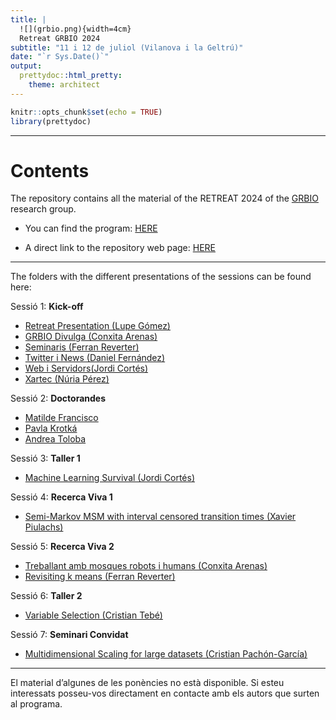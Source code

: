 ```yaml
---
title: |
  ![](grbio.png){width=4cm}  
  Retreat GRBIO 2024
subtitle: "11 i 12 de juliol (Vilanova i la Geltrú)"
date: "`r Sys.Date()`"
output: 
  prettydoc::html_pretty:
    theme: architect
---
```


```r
knitr::opts_chunk$set(echo = TRUE)
library(prettydoc)
```

------------------------------------------------------------------------

# Contents

The repository contains all the material of the RETREAT 2024 of the [GRBIO](https://grbio.upc.edu/en) research group.

-   You can find the program: [HERE](Programa%20IX%20GRBIO%20RETREAT%202024.pdf)

-   A direct link to the repository web page: [HERE](https://github.com/GRBio/RETREAT2024)

------------------------------------------------------------------------

The folders with the different presentations of the sessions can be found here:

Sessió 1: **Kick-off**

-   [Retreat Presentation (Lupe Gómez)](01_Kick_off/RETREAT_PRESENTATION_Lupe_Gomez.pdf)
-   [GRBIO Divulga (Conxita Arenas)](01_Kick_off/GRBIO_Divulga_Conxita_Arenas.pdf)
-   [Seminaris (Ferran Reverter)](01_Kick_off/Seminaris_Ferran_Reverter.pdf)
-   [Twitter i News (Daniel Fernández)](01_Kick_off/TwittterNews24_Dani_Fernandez.pdf)
-   [Web i Servidors(Jordi Cortés)](01_Kick_off/Web_servidors_Jordi_Cortes.pdf)
-   [Xartec (Núria Pérez)](01_Kick_off/Xartec_NPerez.pdf)

Sessió 2: **Doctorandes**

-   [Matilde Francisco](02_Doctorandes/Statistical_methodologies_gof_MatildeF.pdf)
-   [Pavla Krotká](02_Doctorandes/StatisticalMethodsForPlatformTrialsWithNCC_Pavla_Krotka.pdf)
-   [Andrea Toloba](02_Doctorandes/Interval_censored_covariates_Andrea_toloba.pdf)

Sessió 3: **Taller 1**

-   [Machine Learning Survival (Jordi Cortés)](https://github.com/GRBio/RETREAT2024/tree/main/03_Taller_ML_survival)

Sessió 4: **Recerca Viva 1**

-   [Semi-Markov MSM with interval censored transition times (Xavier Piulachs)](04_Recerca_Viva/Semi-Markov_MSM_with_interval-censored_transition_times_Xavier_Piulachs.pdf)

Sessió 5: **Recerca Viva 2**

-   [Treballant amb mosques robots i humans (Conxita Arenas)](06/Recerca_viva/Treballant%20amb%20mosques_robots_humans_Conxita.pdf)
-   [Revisiting k means (Ferran Reverter)](06/Recerca_viva/revisiting_k_means_Ferran_Reverter.pdf)

Sessió 6: **Taller 2**

-   [Variable Selection (Cristian Tebé)](07_Taller_Variable_Selection/CapsBarrets%20v31.html)

Sessió 7: **Seminari Convidat**

-   [Multidimensional Scaling for large datasets (Cristian Pachón-García)](09_seminari_convidat_MDS/MDS_Cristian_Pachon_Garcia.pdf)

------------------------------------------------------------------------

El material d'algunes de les ponències no està disponible. Si esteu interessats posseu-vos directament en contacte amb els autors que surten al programa.
